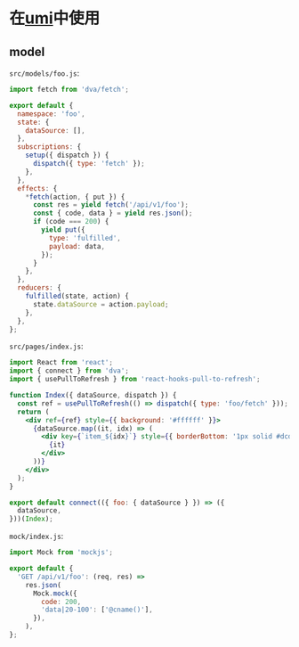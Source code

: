 
<Meta title="Usage|在umi中使用" />

# 在[umi](https://umijs.org/zh/)中使用

## model

`src/models/foo.js`:

```javascript
import fetch from 'dva/fetch';

export default {
  namespace: 'foo',
  state: {
    dataSource: [],
  },
  subscriptions: {
    setup({ dispatch }) {
      dispatch({ type: 'fetch' });
    },
  },
  effects: {
    *fetch(action, { put }) {
      const res = yield fetch('/api/v1/foo');
      const { code, data } = yield res.json();
      if (code === 200) {
        yield put({
          type: 'fulfilled',
          payload: data,
        });
      }
    },
  },
  reducers: {
    fulfilled(state, action) {
      state.dataSource = action.payload;
    },
  },
};
```

`src/pages/index.js`:

```jsx
import React from 'react';
import { connect } from 'dva';
import { usePullToRefresh } from 'react-hooks-pull-to-refresh';

function Index({ dataSource, dispatch }) {
  const ref = usePullToRefresh(() => dispatch({ type: 'foo/fetch' }));
  return (
    <div ref={ref} style={{ background: '#ffffff' }}>
      {dataSource.map((it, idx) => (
        <div key={`item_${idx}`} style={{ borderBottom: '1px solid #dcdcdc', padding: 32 }}>
          {it}
        </div>
      ))}
    </div>
  );
}

export default connect(({ foo: { dataSource } }) => ({
  dataSource,
}))(Index);
```

`mock/index.js`:

```javascript
import Mock from 'mockjs';

export default {
  'GET /api/v1/foo': (req, res) =>
    res.json(
      Mock.mock({
        code: 200,
        'data|20-100': ['@cname()'],
      }),
    ),
};
```
